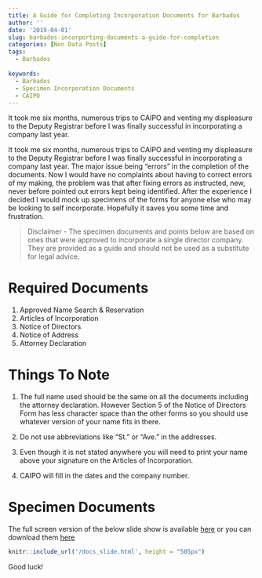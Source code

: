 ```yaml
---
title: A Guide for Completing Incorporation Documents for Barbados
author: ''
date: '2019-04-01'
slug: barbados-incorporting-documents-a-guide-for-completion
categories: [Non Data Posts]
tags:
  - Barbados
  
keywords:
  - Barbados
  - Specimen Incorporation Documents
  - CAIPO
---
```

It took me six months, numerous trips to CAIPO and venting my displeasure to the Deputy Registrar before I was finally successful in incorporating a company last year.
<!--more-->

It took me six months, numerous trips to CAIPO and venting my displeasure to the Deputy Registrar before I was finally successful in incorporating a company last year. The major issue being "errors" in the completion of the documents. Now I would have no complaints about having to correct errors of my making, the problem was that after fixing errors as instructed, new, never before pointed out errors kept being identified. After the experience I decided I would mock up specimens of the forms for anyone else who may be looking to self incorporate. Hopefully it saves you some time and frustration. 

>Disclaimer - 
The specimen documents and points below are based on ones that were approved to incorporate a single director company. They are provided as a guide and should not be used as a substitute for legal advice.


# Required Documents

1. Approved Name Search & Reservation
2. Articles of Incorporation
3. Notice of Directors
4. Notice of Address
5. Attorney Declaration 



# Things To Note    

1. The full name used should be the same on all the documents including the attorney declaration. However Section 5 of the Notice of Directors Form has less character space than the other forms so you should use whatever version of your name fits in there.

2. Do not use abbreviations like "St." or "Ave." in the addresses.

3. Even though it is not stated anywhere you will need to print your name above your signature on the Articles of Incorporation.

4. CAIPO will fill in the dates and the company number. 

# Specimen Documents

The full screen version of the below slide show is available [here](https:/jamaalroach.com/docs_slide.html) or you can download them [here]()




```r
knitr::include_url('/docs_slide.html', height = "505px")
```

Good luck!


